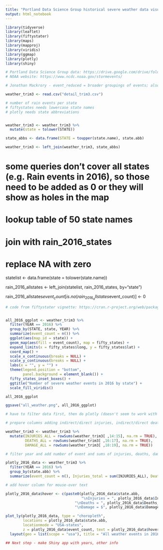 ```yaml
---
title: "Portland Data Science Group historical severe weather data visualization workshop"
output: html_notebook
---
```


```r

library(tidyverse)
library(leaflet)
library(fiftystater)
library(maps)
library(mapproj)
library(viridis)
library(ggmap)
library(plotly)
library(shiny)

```

```r

# Portland Data Science Group data: https://drive.google.com/drive/folders/1JK1Oo6a85ZvEs1f3MM3wcGzCSAskXd-4
# NOAA website: https://www.ncdc.noaa.gov/stormevents/

# Jonathan Mackrory - event_reduced = broader groupings of events; also did some other cleanup

weather_trim3 <- read.csv("detail_trim3.csv")

```


```r

# number of rain events per state
# fiftystates needs lowercase state names
# plotly needs state abbreviations


weather_trim3 <- weather_trim3 %>%
  mutate(state = tolower(STATE))

state_abbs <- data.frame(STATE = toupper(state.name), state.abb)

weather_trim3 <- left_join(weather_trim3, state_abbs) 

```

# some queries don't cover all states (e.g. Rain events in 2016), so those need to be added as 0 or they will show as holes in the map 
# lookup table of 50 state names
# join with rain_2016_states
# replace NA with zero


statelist <- data.frame(state = tolower(state.name))

rain_2016_allstates <- left_join(statelist, rain_2016_states, by="state")

rain_2016_allstates$event_count[is.na(rain_2016_allstates$event_count)] <- 0



```r

# code from fiftystater vignette: https://cran.r-project.org/web/packages/fiftystater/vignettes/fiftystater.html


all_2016_ggplot <- weather_trim3 %>%
  filter(YEAR == 2016) %>%
  group_by(STATE, state, YEAR) %>%
  summarize(event_count = n()) %>%
  ggplot(aes(map_id = state)) +
  geom_map(aes(fill = event_count), map = fifty_states) + 
  expand_limits(x = fifty_states$long, y = fifty_states$lat) +
  coord_map() +
  scale_x_continuous(breaks = NULL) + 
  scale_y_continuous(breaks = NULL) +
  labs(x = "", y = "") +
  theme(legend.position = "bottom", 
        panel.background = element_blank()) +
  fifty_states_inset_boxes() +
  ggtitle("Number of severe weather events in 2016 by state") +
  scale_fill_viridis()

all_2016_ggplot

ggsave("all_weather.png", all_2016_ggplot)

```


```r

# have to filter data first, then do plotly (doesn't seem to work with filter piped directly into plotly)

# prepare columns adding indirect/direct injuries, indirect/direct deaths, property/crop damage

weather_trim3 <- weather_trim3 %>% 
  mutate(INJURIES_ALL = rowSums(weather_trim3[ ,14:15], na.rm = TRUE),
         DEATHS_ALL = rowSums(weather_trim3[ ,16:17], na.rm = TRUE),
         DAMAGE_ALL = rowSums(weather_trim3[ ,18:19], na.rm = TRUE))

# filter year and add number of event and sums of injuries, deaths, damage

plotly_2016_data <- weather_trim3 %>%
  filter(YEAR == 2016) %>%
  group_by(state.abb) %>%
  summarize(event_count = n(), Injuries_total = sum(INJURIES_ALL), Deaths_total = sum(DEATHS_ALL), Damage_total = sum(DAMAGE_ALL))

# add hover column for mouse-over text

plotly_2016_data$hover <- c(paste0(plotly_2016_data$state.abb,
                                   "\nInjuries = ", plotly_2016_data$Injuries_total, 
                                "\nDeaths = ", plotly_2016_data$Deaths_total, 
                                "\nDamage = $", plotly_2016_data$Damage_total))

```

```r

plot_ly(plotly_2016_data, type = "choropleth", 
        locations = plotly_2016_data$state.abb,
        locationmode = "USA-states",
        z = plotly_2016_data$event_count, text = plotly_2016_data$hover) %>%
  layout(geo = list(scope = "usa"), title = "All weather events in 2016 by state")

## Next step - make Shiny app with years, other info

```























